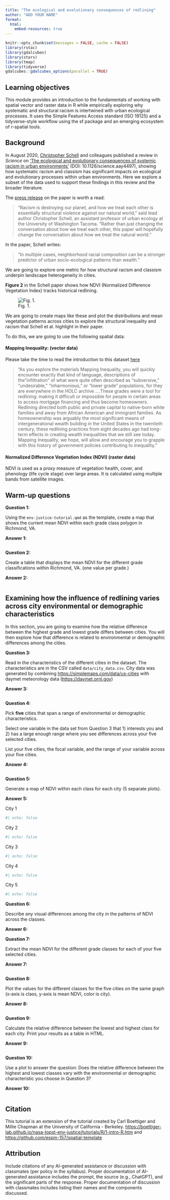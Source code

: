 ```yaml
---
title: "The ecological and evolutionary consequences of redlining"
author: "ADD YOUR NAME"
format: 
  html:
    embed-resources: true
---
```


```r
knitr::opts_chunk$set(messages = FALSE, cache = FALSE)
library(rstac)
library(gdalcubes)
library(stars)
library(tmap)
library(tidyverse)
gdalcubes::gdalcubes_options(parallel = TRUE)
```

## Learning objectives

This module provides an introduction to the fundamentals of working with spatial vector and raster data in R while empirically exploring why systematic and structural racism is intertwined with urban ecological processes. It uses the Simple Features Access standard (ISO 19125) and a tidyverse-style workflow using the sf package and an emerging ecosystem of r-spatial tools.

## Background

In August 2020, [Christopher Schell](https://ourenvironment.berkeley.edu/users/1757114) and colleagues published a review in *Science* on ['The ecological and evolutionary consequences of systemic racism in urban environments'](https://www.science.org/doi/10.1126/science.aay4497) (DOI: 10.1126/science.aay4497), showing how systematic racism and classism has significant impacts on ecological and evolutionary processes within urban environments. Here we explore a subset of the data used to support these findings in this review and the broader literature.

The [press release](https://www.washington.edu/news/2020/08/13/systemic-racism-has-consequences-for-all-life-in-cities/) on the paper is worth a read:

> “Racism is destroying our planet, and how we treat each other is essentially structural violence against our natural world,” said lead author Christopher Schell, an assistant professor of urban ecology at the University of Washington Tacoma. “Rather than just changing the conversation about how we treat each other, this paper will hopefully change the conversation about how we treat the natural world.”

In the paper, Schell writes:

> "In multiple cases, neighborhood racial composition can be a stronger predictor of urban socio-ecological patterns than wealth."

We are going to explore one metric for how structural racism and classism underpin landscape heterogeneity in cities.

**Figure 2** in the Schell paper shows how NDVI (Normalized Difference Vegetation Index) tracks historical redlining.

![Fig. 1.](figures/fig2.png)

We are going to create maps like these and plot the distributions and mean vegetation patterns across cities to explore the structural inequality and racism that Schell et al. highlight in their paper.

To do this, we are going to use the following spatial data:

#### Mapping Inequality: (vector data)

Please take the time to read the introduction to this dataset [here](https://dsl.richmond.edu/panorama/redlining/#loc=3/41.245/-105.469&text=intro)

> "As you explore the materials Mapping Inequality, you will quickly encounter exactly that kind of language, descriptions of the "infiltration" of what were quite often described as "subversive," "undesirable," "inharmonious," or "lower grade" populations, for they are everywhere in the HOLC archive ....These grades were a tool for redlining: making it difficult or impossible for people in certain areas to access mortgage financing and thus become homeowners. Redlining directed both public and private capital to native-born white families and away from African American and immigrant families. As homeownership was arguably the most significant means of intergenerational wealth building in the United States in the twentieth century, these redlining practices from eight decades ago had long-term effects in creating wealth inequalities that we still see today. Mapping Inequality, we hope, will allow and encourage you to grapple with this history of government policies contributing to inequality."

#### Normalized Difference Vegetation Index (NDVI) (raster data)

NDVI is used as a proxy measure of vegetation health, cover, and phenology (life cycle stage) over large areas. It is calculated using multiple bands from satellite images.

## Warm-up questions

**Question 1:**

Using the `env-justice-tutorial.qmd` as the template, create a map that shows the current mean NDVI within each grade class polygon in Richmond, VA.

**Answer 1:**

```r

```

**Question 2:**

Create a table that displays the mean NDVI for the different grade classifications within Richmond, VA. (one value per grade.)

**Answer 2:**

```r


```

## Examining how the influence of redlining varies across city environmental or demographic characteristics

In this section, you are going to examine how the relative difference between the highest grade and lowest grade differs between cities. You will then explore how that difference is related to environmental or demographic differences among the cities.

**Question 3:**

Read in the characteristics of the different cities in the dataset. The characteristics are in the CSV called `data/city_data.csv`. City data was generated by combining <https://simplemaps.com/data/us-cities> with daymet meteorology data (<https://daymet.ornl.gov>)

**Answer 3:**

```r


```

**Question 4:**

Pick **five** cities that span a range of environmental or demographic characteristics. 

Select one variable in the data set from Question 3 that 1) interests you and 2) has a large enough range where you see differences across your five selected cities. 

List your five cities, the focal variable, and the range of your variable across your five cities.

**Answer 4:**

```r

```

**Question 5:**

Generate a map of NDVI within each class for each city (5 separate plots).

**Answer 5:**

City 1

```r
#| echo: false


```

City 2

```r
#| echo: false


```

City 3

```r
#| echo: false


```

City 4

```r
#| echo: false


```

City 5

```r
#| echo: false


```

**Question 6:**

Describe any visual differences among the city in the patterns of NDVI across the classes.

**Answer 6:**


**Question 7:**

Extract the mean NDVI for the different grade classes for each of your five selected cities.

**Answer 7:**

```r

```

**Question 8:**

Plot the values for the different classes for the five cities on the same graph (x-axis is class, y-axis is mean NDVI, color is city).

**Answer 8:**

```r


```

**Question 9:**

Calculate the relative difference between the lowest and highest class for each city.  Print your results as a table in HTML.

**Answer 9:**

```r


```

**Question 10:**

Use a plot to answer the question: Does the relative difference between the highest and lowest classes vary with the environmental or demographic characteristic you choose in Question 3?

**Answer 10:**

```r


```

## Citation

This tutorial is an extension of the tutorial created by Carl Boettiger and Millie Chapman at the University of California - Berkeley. <https://boettiger-lab.github.io/nasa-topst-env-justice/tutorials/R/1-intro-R.htm> and <https://github.com/espm-157/spatial-template>

## Attribution

Include citations of any AI-generated assistance or discussion with classmates (per policy in the syllabus). Proper documentation of AI-generated assistance includes the prompt, the source (e.g., ChatGPT), and the significant parts of the response.  Proper documentation of discussion with classmates includes listing their names and the components discussed.  

